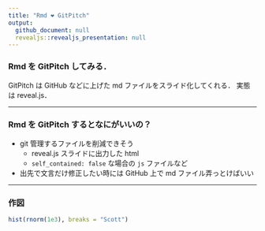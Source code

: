```yaml
---
title: "Rmd ❤ GitPitch"
output: 
  github_document: null
  revealjs::revealjs_presentation: null
---
```


### Rmd を GitPitch してみる．

GitPitch は GitHub などに上げた md ファイルをスライド化してくれる．
実態は reveal.js．

---

### Rmd を GitPitch するとなにがいいの？

- git 管理するファイルを削減できそう
    - reveal.js スライドに出力した html
    - `self_contained: false` な場合の `js` ファイルなど
- 出先で文言だけ修正したい時には GitHub 上で md ファイル弄っとけばいい

---

### 作図

```r
hist(rnorm(1e3), breaks = "Scott")
```

